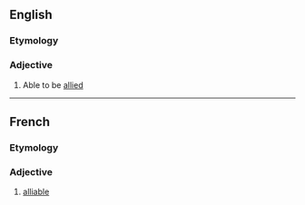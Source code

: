 ==English==

===Etymology===
{{suffix|ally|able|lang=en}}

===Adjective===
{{en-adj}}
# Able to be [[allied]]

----

==French==

===Etymology===
{{suffix|allier|able|lang=fr}}

===Adjective===
{{fr-adj}}

# [[#English|alliable]]